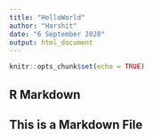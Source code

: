 ```yaml
---
title: "HelloWorld"
author: "Harshit"
date: "6 September 2020"
output: html_document
---
```


```r
knitr::opts_chunk$set(echo = TRUE)
```

## R Markdown
## This is a Markdown File